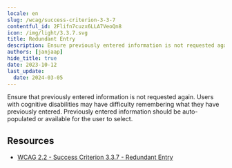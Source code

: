 ```yaml
---
locale: en
slug: /wcag/success-criterion-3-3-7
contentful_id: 2Flifn7cuzx6LLA7VeoQn8
icon: /img/light/3.3.7.svg
title: Redundant Entry
description: Ensure previously entered information is not requested again. Users with cognitive disabilities might have difficulty remembering what they entered earlier. Previously entered information should be auto-populated or available for the user to select.
authors: [janjaap]
hide_title: true
date: 2023-10-12
last_update:
  date: 2024-03-05
---
```


<Hero
  title="Redundant Entry"
  image="/img/light/3.3.7.svg"
  alt="WCAG 3.3.7 - Logo"
  prefix="Success Criterion 3.3.7"
  suffix="Level A"
/>

Ensure that previously entered information is not requested again. Users with cognitive disabilities may have difficulty remembering what they have previously entered. Previously entered information should be auto-populated or available for the user to select.

## Resources

- [WCAG 2.2 - Success Criterion 3.3.7 - Redundant Entry](https://www.w3.org/TR/WCAG22/#redundant-entry)
